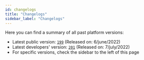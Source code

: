 ```yaml
---
id: changelogs
title: "Changelogs"
sidebar_label: "Changelogs"
---
```


Here you can find a summary of all past platform versions:
* Latest public version: [`199`](changelogs/2022/june/199) (Released on: 6/june/2022)
* Latest developers' version: [`201`](changelogs/2022/july/201) (Released on: 7/july/2022)
* For specific versions, check the sidebar to the left of this page